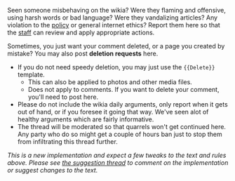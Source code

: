 Seen someone misbehaving on the wikia? Were they flaming and offensive, using harsh words or bad language? Were they vandalizing articles? Any violation to the [[Kancolle_Wiki:Policy|policy]] or general internet ethics? Report them here so that the [[Kancolle_Wiki:Staff|staff]] can review and apply appropriate actions.

Sometimes, you just want your comment deleted, or a page you created by mistake? You may also post '''deletion requests''' here.

* If you do not need speedy deletion, you may just use the <code><nowiki>{{Delete}}</nowiki></code> template.
** This can also be applied to photos and other media files.
** Does not apply to comments. If you want to delete your comment, you'll need to post here.
* Please do not include the wikia daily arguments, only report when it gets out of hand, or if you foresee it going that way. We've seen alot of healthy arguments which are fairly informative.
* The thread will be moderated so that quarrels won't get continued here. Any party who do so might get a couple of hours ban just to stop them from infiltrating this thread further.


''This is a new implementation and expect a few tweaks to the text and rules above. Please see [http://kancolle.wikia.com/wiki/Talk:Suggestion/@comment-Dragonjet-20150302121039?permalink=194582#comm-194582 the suggestion thread] to comment on the implementation or suggest changes to the text.''<ac_metadata title="[Requests] Report Misbehavior and Request Speedy Deletion" related_topics="General Discussion"> </ac_metadata>